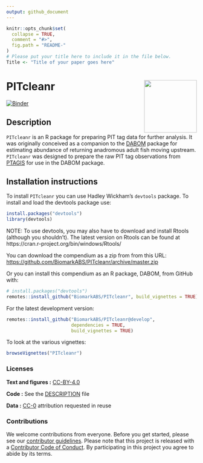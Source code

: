 ```yaml
---
output: github_document
---
```


<!-- README.md is generated from README.Rmd. Please edit that file -->

```r
knitr::opts_chunk$set(
  collapse = TRUE,
  comment = "#>",
  fig.path = "README-"
)
# Please put your title here to include it in the file below.
Title <- "Title of your paper goes here"
```

# PITcleanr <a href='https://github.com/BiomarkABS/PITcleanr'><img src='man/figures/logo.png' align="right" height="139" /></a>

<!-- badges: start -->
[![Binder](https://mybinder.org/badge_logo.svg)](https://mybinder.org/v2/gh/BiomarkABS/PITcleanr/master?urlpath=rstudio)
<!-- badges: end -->

## Description

`PITcleanr` is an R package for preparing PIT tag data for further analysis. It was originally conceived as a companion to the [DABOM](https://github.com/BiomarkABS/DABOM) package for estimating abundance of returning anadromous adult fish moving upstream. `PITcleanr` was designed to prepare the raw PIT tag observations from [PTAGIS](http://www.ptagis.org) for use in the DABOM package.

## Installation instructions

To install `PITcleanr` you can use Hadley Wickham's `devtools` package. To install and load the devtools package use:

```r
install.packages("devtools")
library(devtools)
```

NOTE: To use devtools, you may also have to download and install Rtools (although you shouldn't). The latest version on Rtools can be found at https://cran.r-project.org/bin/windows/Rtools/
  
You can download the compendium as a zip from from this URL: <https://github.com/BiomarkABS/PITcleanr/archive/master.zip>

Or you can install this compendium as an R package, DABOM, from GitHub with:

```r
# install.packages("devtools")
remotes::install_github("BiomarkABS/PITcleanr", build_vignettes = TRUE)
```

For the latest development version:

```r
remotes::install_github("BiomarkABS/PITcleanr@develop", 
                        dependencies = TRUE,
                        build_vignettes = TRUE)
```

To look at the various vignettes:

```r
browseVignettes("PITcleanr")
```


### Licenses

**Text and figures :**  [CC-BY-4.0](http://creativecommons.org/licenses/by/4.0/)

**Code :** See the [DESCRIPTION](DESCRIPTION) file

**Data :** [CC-0](http://creativecommons.org/publicdomain/zero/1.0/) attribution requested in reuse

### Contributions

We welcome contributions from everyone. Before you get started, please see our [contributor guidelines](CONTRIBUTING.md). Please note that this project is released with a [Contributor Code of Conduct](CONDUCT.md). By participating in this project you agree to abide by its terms.

